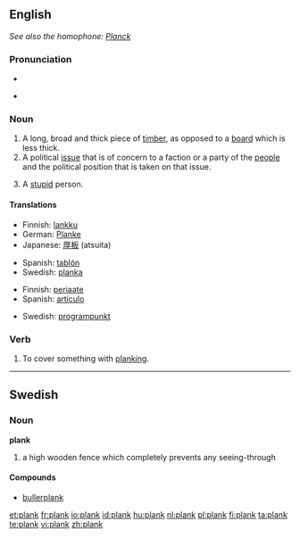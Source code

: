 ==English==
''See also the homophone: [[Planck]]''

===Pronunciation===
* {{audio|en-us-plank.ogg|Audio (US)}}

* {{rhymes|æŋk}}

===Noun===
{{en-noun}}

# A long, broad and thick piece of [[timber]], as opposed to a [[board]] which is less thick.
# A political [[issue]] that is of concern to a faction or a party of the [[people]] and the political position that is taken on that issue.
# {{British|slang}} A [[stupid]] person.

====Translations====
{{trans-top|plank (timber)}}
* Finnish: [[lankku]]
* German: [[Planke]] {{f}}
* Japanese: [[厚板]] (atsuita)
{{trans-mid}}
* Spanish: [[tablón]]
* Swedish: [[planka]]
{{trans-bottom}}

{{trans-top|political issue}}
* Finnish: [[periaate]]
* Spanish: [[artículo]]
{{trans-mid}}
* Swedish: [[programpunkt]]
{{trans-bottom}}

===Verb===
{{en-verb}}

# {{transitive}} To cover something with [[planking]].

----

==Swedish==

===Noun===
'''plank''' {{n}}
{{sv-noun-n-zero}}

# a high wooden fence which completely prevents any seeing-through

====Compounds====
* [[bullerplank]]

[[et:plank]]
[[fr:plank]]
[[io:plank]]
[[id:plank]]
[[hu:plank]]
[[nl:plank]]
[[pl:plank]]
[[fi:plank]]
[[ta:plank]]
[[te:plank]]
[[vi:plank]]
[[zh:plank]]